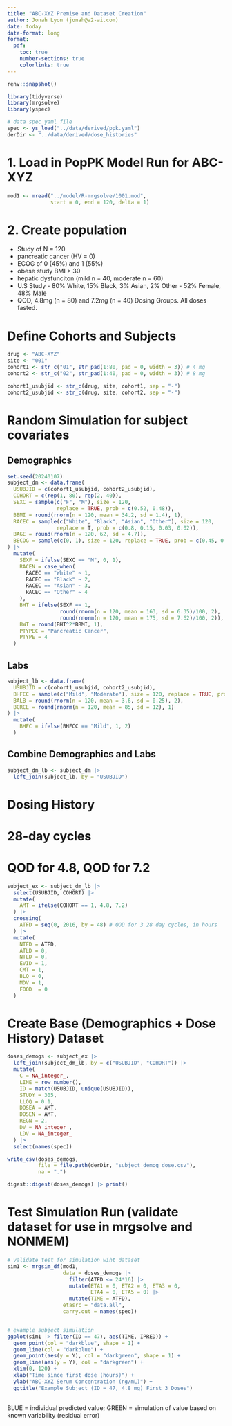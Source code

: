 ```yaml
---
title: "ABC-XYZ Premise and Dataset Creation"
author: Jonah Lyon (jonah@a2-ai.com)
date: today
date-format: long
format:
  pdf:
    toc: true
    number-sections: true
    colorlinks: true
---
```



```r
renv::snapshot()
```


```r
library(tidyverse)
library(mrgsolve)
library(yspec)

# data spec yaml file
spec <- ys_load("../data/derived/ppk.yaml")
derDir <- "../data/derived/dose_histories"


```

# 1. Load in PopPK Model Run for ABC-XYZ
```r
mod1 <- mread("../model/R-mrgsolve/1001.mod", 
              start = 0, end = 120, delta = 1)

```

# 2. Create population
- Study of N = 120
- pancreatic cancer (HV = 0)
- ECOG of 0 (45%) and 1 (55%)
- obese study BMI > 30
- hepatic dysfunciton (mild n = 40, moderate n = 60)
- U.S Study
      - 80% White, 15% Black, 3% Asian, 2% Other
      - 52% Female, 48% Male
- QOD, 4.8mg (n = 80) and 7.2mg (n = 40) Dosing Groups.  All doses fasted.

# Define Cohorts and Subjects
```r
drug <- "ABC-XYZ"
site <- "001"
cohort1 <- str_c("01", str_pad(1:80, pad = 0, width = 3)) # 4 mg
cohort2 <- str_c("02", str_pad(1:40, pad = 0, width = 3)) # 8 mg

cohort1_usubjid <- str_c(drug, site, cohort1, sep = "-")
cohort2_usubjid <- str_c(drug, site, cohort2, sep = "-")

```
# Random Simulation for subject covariates
## Demographics
```r
set.seed(20240107)
subject_dm <- data.frame(
  USUBJID = c(cohort1_usubjid, cohort2_usubjid),
  COHORT = c(rep(1, 80), rep(2, 40)),
  SEXC = sample(c("F", "M"), size = 120, 
                replace = TRUE, prob = c(0.52, 0.48)),
  BBMI = round(rnorm(n = 120, mean = 34.2, sd = 1.4), 1),
  RACEC = sample(c("White", "Black", "Asian", "Other"), size = 120, 
                replace = T, prob = c(0.8, 0.15, 0.03, 0.02)),
  BAGE = round(rnorm(n = 120, 62, sd = 4.7)),
  BECOG = sample(c(0, 1), size = 120, replace = TRUE, prob = c(0.45, 0.55))
) |> 
  mutate(
    SEXF = ifelse(SEXC == "M", 0, 1),
    RACEN = case_when(
      RACEC == "White" ~ 1,
      RACEC == "Black" ~ 2,
      RACEC == "Asian" ~ 3,
      RACEC == "Other" ~ 4
    ),
    BHT = ifelse(SEXF == 1,
                 round(rnorm(n = 120, mean = 163, sd = 6.35)/100, 2),
                 round(rnorm(n = 120, mean = 175, sd = 7.62)/100, 2)),
    BWT = round(BHT^2*BBMI, 1),
    PTYPEC = "Pancreatic Cancer",
    PTYPE = 4
  )

```

## Labs
```r
subject_lb <- data.frame(
  USUBJID = c(cohort1_usubjid, cohort2_usubjid),
  BHFCC = sample(c("Mild", "Moderate"), size = 120, replace = TRUE, prob = c(0.4, 0.6)),
  BALB = round(rnorm(n = 120, mean = 3.6, sd = 0.25), 2),
  BCRCL = round(rnorm(n = 120, mean = 85, sd = 12), 1)
) |> 
  mutate(
    BHFC = ifelse(BHFCC == "Mild", 1, 2)
  )

```

## Combine Demographics and Labs
```r

subject_dm_lb <- subject_dm |> 
  left_join(subject_lb, by = "USUBJID")

```
# Dosing History
# 28-day cycles
# QOD for 4.8, QOD for 7.2
```r
subject_ex <- subject_dm_lb |> 
  select(USUBJID, COHORT) |> 
  mutate(
    AMT = ifelse(COHORT == 1, 4.8, 7.2)
  ) |> 
  crossing(
    ATFD = seq(0, 2016, by = 48) # QOD for 3 28 day cycles, in hours
  ) |> 
  mutate(
    NTFD = ATFD,
    ATLD = 0,
    NTLD = 0,
    EVID = 1, 
    CMT = 1,
    BLQ = 0,
    MDV = 1,
    FOOD  = 0
  )

```

# Create Base (Demographics + Dose History) Dataset
```r
doses_demogs <- subject_ex |> 
  left_join(subject_dm_lb, by = c("USUBJID", "COHORT")) |> 
  mutate(
    C = NA_integer_,
    LINE = row_number(),
    ID = match(USUBJID, unique(USUBJID)),
    STUDY = 305,
    LLOQ = 0.1,
    DOSEA = AMT,
    DOSEN = AMT,
    REGN = 2,
    DV = NA_integer_,
    LDV = NA_integer_
  ) |> 
  select(names(spec))

```

```r

write_csv(doses_demogs, 
          file = file.path(derDir, "subject_demog_dose.csv"), 
          na = ".")

digest::digest(doses_demogs) |> print()

```


# Test Simulation Run (validate dataset for use in mrgsolve and NONMEM)

```r
# validate test for simulation wiht dataset
sim1 <- mrgsim_df(mod1,
                  data = doses_demogs |> 
                    filter(ATFD <= 24*16) |> 
                    mutate(ETA1 = 0, ETA2 = 0, ETA3 = 0, 
                           ETA4 = 0, ETA5 = 0) |> 
                    mutate(TIME = ATFD),
                  etasrc = "data.all",
                  carry.out = names(spec))


# example subject simulation
ggplot(sim1 |> filter(ID == 47), aes(TIME, IPRED)) + 
  geom_point(col = "darkblue", shape = 1) + 
  geom_line(col = "darkblue") + 
  geom_point(aes(y = Y), col = "darkgreen", shape = 1) + 
  geom_line(aes(y = Y), col = "darkgreen") + 
  xlim(0, 120) +
  xlab("Time since first dose (hours)") + 
  ylab("ABC-XYZ Serum Concentration (ng/mL)") + 
  ggtitle("Example Subject (ID = 47, 4.8 mg) First 3 Doses")
  
```
BLUE  = individual predicted value;
GREEN = simulation of value based on known variability (residual error)
